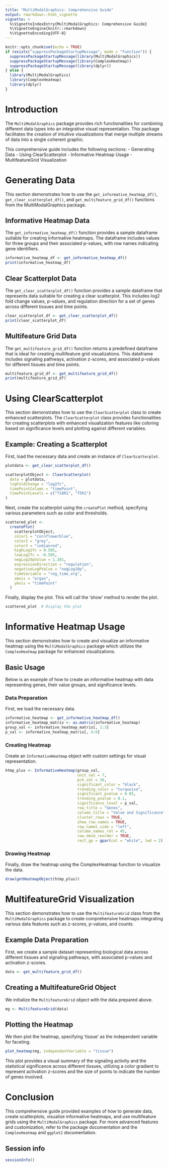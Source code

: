 ```yaml
---
title: "MultiModalGraphics: Comprehensive Guide"
output: rmarkdown::html_vignette
vignette: >
  %\VignetteIndexEntry{MultiModalGraphics: Comprehensive Guide}
  %\VignetteEngine{knitr::rmarkdown}
  %\VignetteEncoding{UTF-8}
---
```


```r
knitr::opts_chunk$set(echo = TRUE)
if (exists("suppressPackageStartupMessage", mode = "function")) {
  suppressPackageStartupMessage(library(MultiModalGraphics))
  suppressPackageStartupMessage(library(ComplexHeatmap))
  suppressPackageStartupMessage(library(dplyr))
} else {
  library(MultiModalGraphics)
  library(ComplexHeatmap)
  library(dplyr)
}
```

# Introduction

The `MultiModalGraphics` package provides rich functionalities for combining different data types into an integrative visual representation. This package facilitates the creation of intuitive visualizations that merge multiple streams of data into a single coherent graphic.

This comprehensive guide includes the following sections:
- Generating Data
- Using ClearScatterplot
- Informative Heatmap Usage
- MultifeatureGrid Visualization

# Generating Data

This section demonstrates how to use the `get_informative_heatmap_df()`, `get_clear_scatterplot_df()`, and `get_multifeature_grid_df()` functions from the MultiModalGraphics package.

## Informative Heatmap Data

The `get_informative_heatmap_df()` function provides a sample dataframe suitable for creating informative heatmaps. The dataframe includes values for three groups and their associated p-values, with row names indicating gene identifiers.

```r
informative_heatmap_df <- get_informative_heatmap_df()
print(informative_heatmap_df)
```

## Clear Scatterplot Data

The `get_clear_scatterplot_df()` function provides a sample dataframe that represents data suitable for creating a clear scatterplot. This includes log2 fold change values, p-values, and regulation direction for a set of genes across different tissues and time points.

```r
clear_scatterplot_df <- get_clear_scatterplot_df()
print(clear_scatterplot_df)
```

## Multifeature Grid Data

The `get_multifeature_grid_df()` function returns a predefined dataframe that is ideal for creating multifeature grid visualizations. This dataframe includes signaling pathways, activation z-scores, and associated p-values for different tissues and time points.

```r
multifeature_grid_df <- get_multifeature_grid_df()
print(multifeature_grid_df)
```

# Using ClearScatterplot

This section demonstrates how to use the `ClearScatterplot` class to create enhanced scatterplots. The `ClearScatterplot` class provides functionalities for creating scatterplots with enhanced visualization features like coloring based on significance levels and plotting against different variables.

## Example: Creating a Scatterplot

First, load the necessary data and create an instance of `ClearScatterplot`.

```r
plotdata <- get_clear_scatterplot_df()

scatterplotObject <- ClearScatterplot(
  data = plotdata,
  logFoldChange = "log2fc",
  timePointColumn = "timePoint",
  timePointLevels = c("T10R1", "T5R1")
)
```

Next, create the scatterplot using the `createPlot` method, specifying various parameters such as color and thresholds.

```r
scattered_plot <-
  createPlot(
    scatterplotObject,
    color1 = "cornflowerblue",
    color2 = "grey",
    color3 = "indianred",
    highLog2fc = 0.585,
    lowLog2fc = -0.585,
    negLog10pValue = 1.301,
    expressionDirection = "regulation",
    negativeLogPValue = "negLog10p",
    timeVariable = "reg_time_org",
    xAxis = "organ",
    yAxis = "timePoint"
  )
```

Finally, display the plot. This will call the 'show' method to render the plot.

```r
scattered_plot  # Display the plot
```

# Informative Heatmap Usage

This section demonstrates how to create and visualize an informative heatmap using the `MultiModalGraphics` package which utilizes the `ComplexHeatmap` package for enhanced visualizations.

## Basic Usage

Below is an example of how to create an informative heatmap with data representing genes, their value groups, and significance levels.

### Data Preparation

First, we load the necessary data.

```r
informative_heatmap <- get_informative_heatmap_df()
informative_heatmap_matrix <- as.matrix(informative_heatmap)
group_val <- informative_heatmap_matrix[, 1:3]
p_val <- informative_heatmap_matrix[, 4:6]
```

### Creating Heatmap

Create an `InformativeHeatmap` object with custom settings for visual representation.

```r
htmp_plus <- InformativeHeatmap(group_val,
                                unit_val = 7,
                                pch_val = 16,
                                significant_color = "black",
                                trending_color = "turquoise",
                                significant_pvalue = 0.05,
                                trending_pvalue = 0.1,
                                significance_level = p_val,
                                row_title = "Genes",
                                column_title = "Value and Significance",
                                cluster_rows = TRUE,
                                show_row_names = TRUE,
                                row_names_side = "left",
                                column_names_rot = 45,
                                row_dend_reorder = TRUE,
                                rect_gp = gpar(col = "white", lwd = 2))
```

### Drawing Heatmap

Finally, draw the heatmap using the ComplexHeatmap function to visualize the data.

```r
draw(getHeatmapObject(htmp_plus))
```

# MultifeatureGrid Visualization

This section demonstrates how to use the `MultifeatureGrid` class from the `MultiModalGraphics` package to create comprehensive heatmaps integrating various data features such as z-scores, p-values, and counts.

## Example Data Preparation

First, we create a sample dataset representing biological data across different tissues and signaling pathways, with associated p-values and activation z-scores.

```r
data <- get_multifeature_grid_df()
```

## Creating a MultifeatureGrid Object

We initialize the `MultifeatureGrid` object with the data prepared above.

```r
mg <- MultifeatureGrid(data)
```

## Plotting the Heatmap

We then plot the heatmap, specifying 'tissue' as the independent variable for faceting.

```r
plot_heatmap(mg, independantVariable = "tissue")
```

This plot provides a visual summary of the signaling activity and the statistical significance across different tissues, utilizing a color gradient to represent activation z-scores and the size of points to indicate the number of genes involved.

# Conclusion

This comprehensive guide provided examples of how to generate data, create scatterplots, visualize informative heatmaps, and use multifeature grids using the `MultiModalGraphics` package. For more advanced features and customization, refer to the package documentation and the `ComplexHeatmap` and `ggplot2` documentation.

## Session info
```r
sessionInfo()
```
